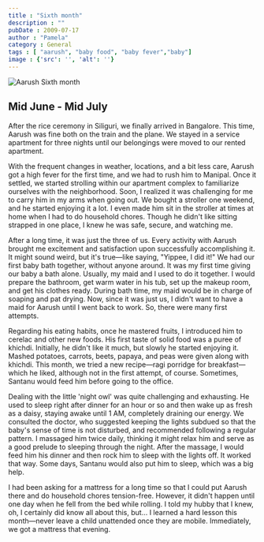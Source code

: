 ```yaml
---
title : "Sixth month"
description : ""
pubDate : 2009-07-17
author : "Pamela"
category : General
tags : [ "aarush", "baby food", "baby fever","baby"]
image : {'src': '', 'alt': ''}
---
```


<Image src={pic1} alt="Aarush Sixth month"/>

## Mid June - Mid July

After the rice ceremony in Siliguri, we finally arrived in Bangalore. This time, Aarush was fine both on the train and the plane. We stayed in a service apartment for three nights until our belongings were moved to our rented apartment.

With the frequent changes in weather, locations, and a bit less care, Aarush got a high fever for the first time, and we had to rush him to Manipal. Once it settled, we started strolling within our apartment complex to familiarize ourselves with the neighborhood. Soon, I realized it was challenging for me to carry him in my arms when going out. We bought a stroller one weekend, and he started enjoying it a lot. I even made him sit in the stroller at times at home when I had to do household chores. Though he didn't like sitting strapped in one place, I knew he was safe, secure, and watching me.

After a long time, it was just the three of us. Every activity with Aarush brought me excitement and satisfaction upon successfully accomplishing it. It might sound weird, but it's true—like saying, "Yippee, I did it!" We had our first baby bath together, without anyone around. It was my first time giving our baby a bath alone. Usually, my maid and I used to do it together. I would prepare the bathroom, get warm water in his tub, set up the makeup room, and get his clothes ready. During bath time, my maid would be in charge of soaping and pat drying. Now, since it was just us, I didn't want to have a maid for Aarush until I went back to work. So, there were many first attempts.

Regarding his eating habits, once he mastered fruits, I introduced him to cerelac and other new foods. His first taste of solid food was a puree of khichdi. Initially, he didn't like it much, but slowly he started enjoying it. Mashed potatoes, carrots, beets, papaya, and peas were given along with khichdi. This month, we tried a new recipe—ragi porridge for breakfast—which he liked, although not in the first attempt, of course. Sometimes, Santanu would feed him before going to the office.

Dealing with the little 'night owl' was quite challenging and exhausting. He used to sleep right after dinner for an hour or so and then wake up as fresh as a daisy, staying awake until 1 AM, completely draining our energy. We consulted the doctor, who suggested keeping the lights subdued so that the baby's sense of time is not disturbed, and recommended following a regular pattern. I massaged him twice daily, thinking it might relax him and serve as a good prelude to sleeping through the night. After the massage, I would feed him his dinner and then rock him to sleep with the lights off. It worked that way. Some days, Santanu would also put him to sleep, which was a big help.

I had been asking for a mattress for a long time so that I could put Aarush there and do household chores tension-free. However, it didn't happen until one day when he fell from the bed while rolling. I told my hubby that I knew, oh, I certainly did know all about this, but... I learned a hard lesson this month—never leave a child unattended once they are mobile. Immediately, we got a mattress that evening.